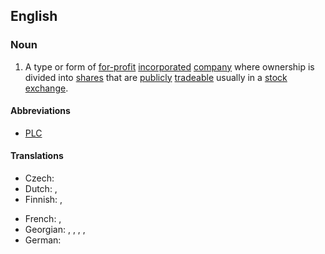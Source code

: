 ==English==

===Noun===
{{en-noun|head=[[public|Public]] [[limited|Limited]] [[liability|Liability]] [[company|Company]]|Public Limited Liability Companies}}

# A type or form of [[for-profit]] [[incorporated]] [[company]] where ownership is divided into [[share]]s that are [[publicly]] [[trade]]able usually in a [[stock exchange]].

====Abbreviations====
* [[PLC]]

====Translations====
{{trans-top|publicly traded company}}
* Czech: {{t|cs|akciová společnost}}
* Dutch: {{t|nl|Besloten vennootschap met beperkte aansprakelijkheid}}, {{t|nl|BV}}
* Finnish: {{t|fi|julkinen osakeyhtiö}}, {{t+|fi|oyj}}
{{trans-mid}}
* French: {{t|fr|Société publique avec responsabilité limitée|f}}, {{t|fr|SPRL}}
* Georgian: {{t|ka|შეზღუდული პასუხისმგებლობის კომპანია}}, {{t|ka|საჯარო შეზღუდული პასუხისმგებლობის კომპანია}}, {{t|ka|სააქციო საზოგადოება შეზღუდული პასუხისმგებლობით}}, {{t|ka|საზოგადოებრივი სააქციო კომპანია}}, {{t|ka|ღია საჯარო კომპანია შეზღუდული პასუხისმგებლობით}}
* German: {{t+|de|Aktiengesellschaft|f}}
{{trans-bottom}}